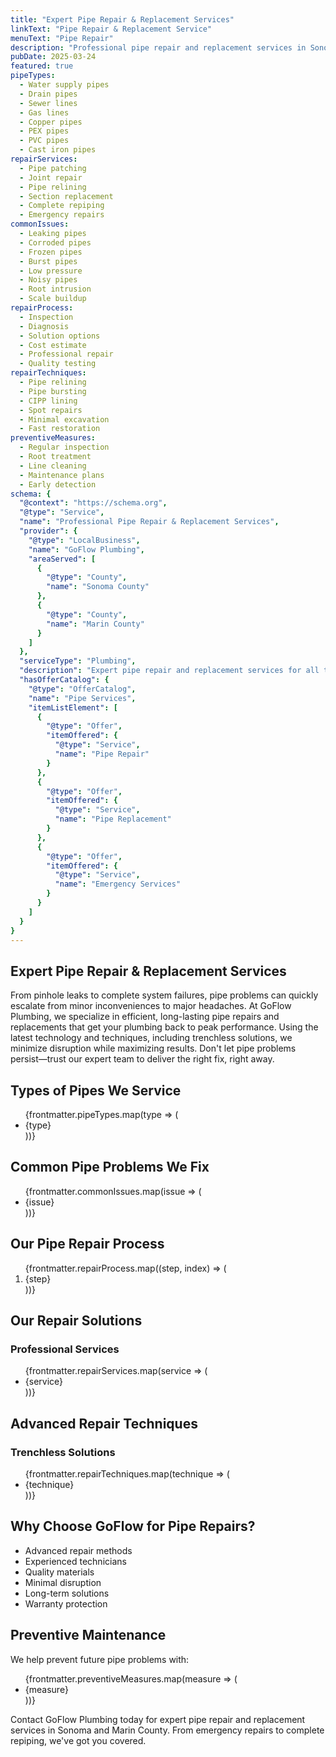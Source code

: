 ```yaml
---
title: "Expert Pipe Repair & Replacement Services"
linkText: "Pipe Repair & Replacement Service"
menuText: "Pipe Repair"
description: "Professional pipe repair and replacement services in Sonoma and Marin County. We fix and replace all types of pipes with minimal disruption."
pubDate: 2025-03-24
featured: true
pipeTypes:
  - Water supply pipes
  - Drain pipes
  - Sewer lines
  - Gas lines
  - Copper pipes
  - PEX pipes
  - PVC pipes
  - Cast iron pipes
repairServices:
  - Pipe patching
  - Joint repair
  - Pipe relining
  - Section replacement
  - Complete repiping
  - Emergency repairs
commonIssues:
  - Leaking pipes
  - Corroded pipes
  - Frozen pipes
  - Burst pipes
  - Low pressure
  - Noisy pipes
  - Root intrusion
  - Scale buildup
repairProcess:
  - Inspection
  - Diagnosis
  - Solution options
  - Cost estimate
  - Professional repair
  - Quality testing
repairTechniques:
  - Pipe relining
  - Pipe bursting
  - CIPP lining
  - Spot repairs
  - Minimal excavation
  - Fast restoration
preventiveMeasures:
  - Regular inspection
  - Root treatment
  - Line cleaning
  - Maintenance plans
  - Early detection
schema: {
  "@context": "https://schema.org",
  "@type": "Service",
  "name": "Professional Pipe Repair & Replacement Services",
  "provider": {
    "@type": "LocalBusiness",
    "name": "GoFlow Plumbing",
    "areaServed": [
      {
        "@type": "County",
        "name": "Sonoma County"
      },
      {
        "@type": "County",
        "name": "Marin County"
      }
    ]
  },
  "serviceType": "Plumbing",
  "description": "Expert pipe repair and replacement services for all types of pipes including water, drain, sewer, and gas lines. We use advanced techniques like pipe relining and trenchless repairs to minimize disruption.",
  "hasOfferCatalog": {
    "@type": "OfferCatalog",
    "name": "Pipe Services",
    "itemListElement": [
      {
        "@type": "Offer",
        "itemOffered": {
          "@type": "Service",
          "name": "Pipe Repair"
        }
      },
      {
        "@type": "Offer",
        "itemOffered": {
          "@type": "Service",
          "name": "Pipe Replacement"
        }
      },
      {
        "@type": "Offer",
        "itemOffered": {
          "@type": "Service",
          "name": "Emergency Services"
        }
      }
    ]
  }
}
---
```


<article itemScope itemType="https://schema.org/Service">
<h1 itemProp="name">Expert Pipe Repair & Replacement Services</h1>

<div itemProp="description">
  <p>
    From pinhole leaks to complete system failures, pipe problems can quickly escalate from minor inconveniences to major headaches. At GoFlow Plumbing, we specialize in efficient, long-lasting pipe repairs and replacements that get your plumbing back to peak performance. Using the latest technology and techniques, including trenchless solutions, we minimize disruption while maximizing results. Don't let pipe problems persist—trust our expert team to deliver the right fix, right away.
  </p>
</div>

<section itemScope itemType="https://schema.org/OfferCatalog">
  <h2>Types of Pipes We Service</h2>

  <div>
    <ul itemProp="itemListElement">
      {frontmatter.pipeTypes.map(type => (
        <li itemScope itemType="https://schema.org/Offer">
          <span itemProp="itemOffered" itemScope itemType="https://schema.org/Service">
            <span itemProp="name">{type}</span>
          </span>
        </li>
      ))}
    </ul>
  </div>
</section>

<section itemScope itemType="https://schema.org/Service">
  <h2>Common Pipe Problems We Fix</h2>

  <div itemProp="serviceOutput">
    <ul>
      {frontmatter.commonIssues.map(issue => (
        <li>{issue}</li>
      ))}
    </ul>
  </div>
</section>

<section itemScope itemType="https://schema.org/HowTo">
  <h2 itemProp="name">Our Pipe Repair Process</h2>

  <div>
    <ol>
      {frontmatter.repairProcess.map((step, index) => (
        <li itemScope itemType="https://schema.org/HowToStep">
          <span itemProp="name">{step}</span>
        </li>
      ))}
    </ol>
  </div>
</section>

<section itemScope itemType="https://schema.org/OfferCatalog">
  <h2>Our Repair Solutions</h2>

  <div>
    <h3>Professional Services</h3>
    <ul itemProp="itemListElement">
      {frontmatter.repairServices.map(service => (
        <li itemScope itemType="https://schema.org/Offer">
          <span itemProp="itemOffered" itemScope itemType="https://schema.org/Service">
            <span itemProp="name">{service}</span>
          </span>
        </li>
      ))}
    </ul>
  </div>
</section>

<section itemScope itemType="https://schema.org/Service">
  <h2>Advanced Repair Techniques</h2>

  <div itemProp="serviceOutput">
    <h3>Trenchless Solutions</h3>
    <ul>
      {frontmatter.repairTechniques.map(technique => (
        <li>{technique}</li>
      ))}
    </ul>
  </div>
</section>

<section itemScope itemType="https://schema.org/LocalBusiness">
  <h2>Why Choose GoFlow for Pipe Repairs?</h2>

  <ul itemProp="hasOfferCatalog" itemScope itemType="https://schema.org/OfferCatalog">
    <li itemProp="itemListElement" itemScope itemType="https://schema.org/Offer">
      <span itemProp="itemOffered" itemScope itemType="https://schema.org/Service">
        <span itemProp="name">Advanced repair methods</span>
      </span>
    </li>
    <li itemProp="itemListElement" itemScope itemType="https://schema.org/Offer">
      <span itemProp="itemOffered" itemScope itemType="https://schema.org/Service">
        <span itemProp="name">Experienced technicians</span>
      </span>
    </li>
    <li itemProp="itemListElement" itemScope itemType="https://schema.org/Offer">
      <span itemProp="itemOffered" itemScope itemType="https://schema.org/Service">
        <span itemProp="name">Quality materials</span>
      </span>
    </li>
    <li itemProp="itemListElement" itemScope itemType="https://schema.org/Offer">
      <span itemProp="itemOffered" itemScope itemType="https://schema.org/Service">
        <span itemProp="name">Minimal disruption</span>
      </span>
    </li>
    <li itemProp="itemListElement" itemScope itemType="https://schema.org/Offer">
      <span itemProp="itemOffered" itemScope itemType="https://schema.org/Service">
        <span itemProp="name">Long-term solutions</span>
      </span>
    </li>
    <li itemProp="itemListElement" itemScope itemType="https://schema.org/Offer">
      <span itemProp="itemOffered" itemScope itemType="https://schema.org/Service">
        <span itemProp="name">Warranty protection</span>
      </span>
    </li>
  </ul>
</section>

<section itemScope itemType="https://schema.org/Service">
  <h2>Preventive Maintenance</h2>

  <div itemProp="serviceOutput">
    <p>We help prevent future pipe problems with:</p>
    <ul>  
      {frontmatter.preventiveMeasures.map(measure => (
        <li>{measure}</li>
      ))}
    </ul>
  </div>
</section>

<section itemScope itemType="https://schema.org/ContactPoint">
  <p>
    Contact GoFlow Plumbing today for expert pipe repair and replacement services in Sonoma and Marin County. From emergency repairs to complete repiping, we've got you covered.
  </p>
</section>
</article>
